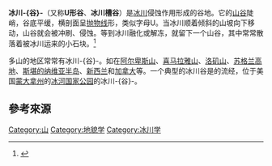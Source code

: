 {{expand|time=2013-8-3}}
{{noteTA|zh-tw:冰河; zh-hk:冰川;zh-hans:冰川}}
'''冰川-{谷}-'''（又称'''U形谷'''、'''冰川槽谷'''）是[[冰川|冰川]]侵蚀作用形成的谷地。它的[[山谷|山谷]]陡峭，谷底平缓，横剖面呈[[抛物线|抛物线]]形，类似字母U。当冰川顺着倾斜的山坡向下移动，山谷就会被冲刷、侵蚀。等到冰川融化或解冻，就留下一个山谷，其中常常散落着被冰川运来的小石块。<ref>{{Cite web |author = 陳振川 |url = http://terms.naer.edu.tw/detail/1321013/ |title = U型谷 U-Shaped Vally |4 =  |publisher = 國家教育研究院 |language = zh-tw |accessdate = 2019-05-26 |archive-date = 2022-04-04 |archive-url = https://web.archive.org/web/20220404031429/https://terms.naer.edu.tw/detail/1321013/ }}</ref>

多山的地区常常有冰川-{谷}-。如在[[阿尔卑斯山|阿尔卑斯山]]、[[喜马拉雅山|喜马拉雅山]]、[[洛矶山|洛矶山]]、[[苏格兰高地|苏格兰高地]]、[[斯堪的纳维亚半岛|斯堪的纳维亚半岛]]、[[新西兰|新西兰]]和[[加拿大|加拿大]]等。一个典型的冰川谷是{{link-en|圣玛丽河|St._Mary_River_(Alberta–Montana)}}的流经，位于美国[[蒙大拿州|蒙大拿州]]的[[冰川國家公園_(美國)|冰河国家公园]]的冰川-{谷}-。

== 參考來源 ==
{{Reflist}}

{{地理小作品}}
[[Category:山|Category:山]]
[[Category:地貌学|Category:地貌学]]
[[Category:冰川学|Category:冰川学]]